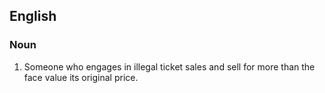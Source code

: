 == English ==

===Noun===

{{en-noun}}

# {{UK}} Someone who engages in illegal ticket sales and sell for more than the face value its original price.